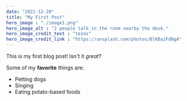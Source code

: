 ```yaml
---
date: "2021-12-20"
title: "My First Post"
hero_image : "./image1.png"
hero_image_alt : "2 people talk in the room nearby the desk."
hero_image_credit_text : "tezos"
hero_image_credit_link : "https://unsplash.com/photos/BlKBaiFdNgA"
---
```

This is my first blog post! Isn't it *great*?

Some of my **favorite** things are:

* Petting dogs
* Singing
* Eating potato-based foods